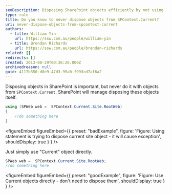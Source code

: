 ```yaml
---
seoDescription: Disposing SharePoint objects efficiently by not using `SPContext.Current` objects that SharePoint manages itself.
type: rule
title: Do you know to never dispose objects from SPContext.Current?
uri: never-dispose-objects-from-spcontext-current
authors:
  - title: William Yin
    url: https://ssw.com.au/people/william-yin
  - title: Brendan Richards
    url: https://ssw.com.au/people/brendan-richards
related: []
redirects: []
created: 2013-08-29T00:36:26.000Z
archivedreason: null
guid: 4117b350-d8e9-47d3-95a0-f993cd7af6a2
---
```


Disposing objects in SharePoint is important, but never do it with objects from `SPContext.Current`. SharePoint will manage disposing these objects itself.

```csharp
using (SPWeb web =  SPContext.Current.Site.RootWeb)
{
    //do something here
}
```

<figureEmbed figureEmbed={{
  preset: "badExample",
  figure: 'Figure: Using statement is trying to dispose current site object - it will cause exception',
  shouldDisplay: true
} } />


Just simply use "Current" object directly.

```csharp
SPWeb web =  SPContext.Current.Site.RootWeb;
//do something here
```

<figureEmbed figureEmbed={{
  preset: "goodExample",
  figure: 'Figure: Use Current objects directly - don\'t need to dispose them',
  shouldDisplay: true
} } />

